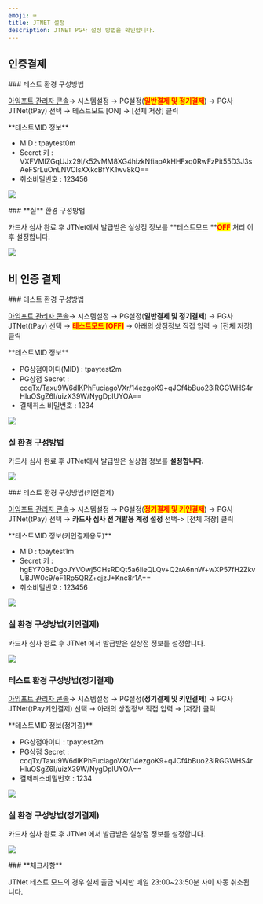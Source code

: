 ```yaml
---
emoji: ⌨
title: JTNET 설정
description: JTNET PG사 설정 방법을 확인합니다.
---
```





## 인증결제

<Tabs>
<Tab title="테스트 결제">
### 테스트 환경 구성방법

[아임포트 관리자 콘솔](https://admin.iamport.kr/)→ 시스템설정 → PG설정(<mark style="color:red;">**일반결제 및 정기결제**</mark>) → PG사 JTNet(tPay) 선택 → 테스트모드 \[ON] → \[전체 저장] 클릭



<Hint style="info">
**테스트MID 정보**

* MID : tpaytest0m&#x20;
* Secret 키 : VXFVMIZGqUJx29I/k52vMM8XG4hizkNfiapAkHHFxq0RwFzPit55D3J3sAeFSrLuOnLNVCIsXXkcBfYK1wv8kQ==&#x20;
* 취소비밀번호 : 123456

</Hint>



![](</gitbook-assets/en/image (34).png>)

</Tab>

<Tab title="실 결제">
### **실** 환경 구성방법

카드사 심사 완료 후 JTNet에서 발급받은 실상점 정보를 **테스트모드 **<mark style="color:red;">**OFF**</mark> 처리 이후 설정합니다.



![](</gitbook-assets/en/image (101).png>)

</Tab>
</Tabs>

## 비 인증 결제&#x20;

<Tabs>
<Tab title="결제창 방식">
### 테스트 환경 구성방법

[아임포트 관리자 콘솔](https://admin.iamport.kr/)→ 시스템설정 → PG설정(**일반결제 및 정기결제**) → PG사 JTNet(tPay) 선택 → <mark style="color:red;">**테스트모드 \[OFF]**</mark> → 아래의 상점정보 직접 입력 → \[전체 저장] 클릭



<Hint style="info">
**테스트MID 정보**

* PG상점아이디(MID) : tpaytest2m
* PG상점 Secret : coqTx/Taxu9W6dlKPhFuciagoVXr/14ezgoK9+qJCf4bBuo23iRGGWHS4rHIuOSgZ6I/uizX39W/NygDplUYOA==
* 결제취소 비밀번호 : 1234

</Hint>



![](</gitbook-assets/en/image (58).png>)

### **실** 환경 구성방법

카드사 심사 완료 후 JTNet에서 발급받은 실상점 정보를 **설정합니다.**



![](</gitbook-assets/en/image (256).png>)

</Tab>

<Tab title="API 방식">
### 테스트 환경 구성방법(키인결제)

[아임포트 관리자 콘솔](https://admin.iamport.kr/)→ 시스템설정 → PG설정(<mark style="color:red;">**정기결제 및 키인결제**</mark>) → PG사 JTNet(tPay) 선택 → **카드사 심사 전 개발용 계정 설정** 선택-> \[전체 저장] 클릭



<Hint style="info">
**테스트MID 정보(키인결제용도)**

* MID : tpaytest1m &#x20;
* Secret 키 : hgEY70BdDgoJYVOwj5CHsRDQt5a6IieQLQv+Q2rA6nnW+wXP57fH2ZkvUBJW0c9/eF1Rp5QRZ+qjzJ+Knc8r1A==&#x20;
* 취소비밀번호 : 123456

</Hint>



![](</gitbook-assets/en/image (104).png>)

### 실  환경 구성방법(키인결제)

카드사 심사 완료 후 JTNet 에서 발급받은 실상점 정보를 설정합니다.



![](</gitbook-assets/en/image (17).png>)

### 테스트 환경 구성방법(**정기결제**)

[아임포트 관리자 콘솔](https://admin.iamport.kr/)→ 시스템설정 → PG설정(**정기결제 및 키인결제**) → PG사 JTNet(tPay키인결제) 선택 → 아래의 상점정보 직접 입력 → \[저장] 클릭



<Hint style="info">
**테스트MID 정보(정기결)**

* PG상점아이디 : tpaytest2m
* PG상점 Secret : coqTx/Taxu9W6dlKPhFuciagoVXr/14ezgoK9+qJCf4bBuo23iRGGWHS4rHIuOSgZ6I/uizX39W/NygDplUYOA==
* 결제취소비밀번호 : 1234

</Hint>



![](</gitbook-assets/en/image (74).png>)

### 실  환경 구성방법(정기결제)

카드사 심사 완료 후 JTNet 에서 발급받은 실상점 정보를 설정합니다.



![](</gitbook-assets/en/image (272).png>)

</Tab>
</Tabs>



<Hint style="info">
### **체크사항**

JTNet 테스트 모드의 경우 실제 출금 되지만 매일 23:00\~23:50분 사이 자동 취소됩니다.

</Hint>
